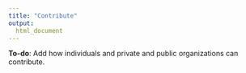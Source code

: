 ```yaml
---
title: "Contribute"
output:
  html_document
---
```


**To-do**: Add how individuals and private and public organizations can contribute.